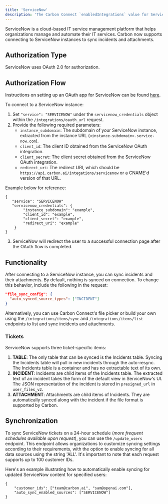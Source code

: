 ```yaml
---
title: 'ServiceNow'
description: 'The Carbon Connect `enabledIntegrations` value for ServiceNow is `SERVICENOW`.'
---
```


ServiceNow is a cloud-based IT service management platform that helps organizations manage and automate their IT services. Carbon now supports connecting to ServiceNow instances to sync incidents and attachments.

## Authorization Type

ServiceNow uses OAuth 2.0 for authorization.

## Authorization Flow

<Note>Instructions on setting up an OAuth app for ServiceNow can be found [here](https://docs.servicenow.com/bundle/vancouver-platform-security/page/administer/security/task/t_CreateEndpointforExternalClients.html).</Note>

To connect to a ServiceNow instance:

1. Set `"service": "SERVICENOW"` under the `servicenow_credentials` object within the `/integrations/oauth_url` request.
2. Provide the following required parameters:
   - `instance_subdomain`: The subdomain of your ServiceNow instance, extracted from the instance URL (`<instance-subdomain>.service-now.com`).
   - `client_id`: The client ID obtained from the ServiceNow OAuth integration.
   - `client_secret`: The client secret obtained from the ServiceNow OAuth integration.
   - `redirect_uri`: The redirect URI, which should be `https://api.carbon.ai/integations/servicenow` or a CNAME'd version of that URL.

Example below for reference:
```
{
   "service": "SERVICENOW"
   "servicenow_credentials": {
        "instance_subdomain": "example",
        "client_id": "example",
        "client_secret": "example",
        "redirect_uri": "example"
    }
}
```
3. ServiceNow will redirect the user to a successful connection page after the OAuth flow is completed.

## Functionality

After connecting to a ServiceNow instance, you can sync incidents and their attachments. By default, nothing is synced on connection. To change this behavior, include the following in the request:

```json
"file_sync_config": {
  "auto_synced_source_types": ["INCIDENT"]
}
```

Alternatively, you can use Carbon Connect's file picker or build your own using the `/integrations/items/sync` and `/integrations/items/list` endpoints to list and sync incidents and attachments.

### Tickets

ServiceNow supports three ticket-specific items:

1. **TABLE**: The only table that can be synced is the Incidents table. Syncing the Incidents table will pull in new incidents through the auto-resync. The Incidents table is a container and has no extractable text of its own.
2. **INCIDENT**: Incidents are child items of the Incidents table. The extracted text of an incident takes the form of the default view in ServiceNow's UI. The JSON representation of the incident is stored in `presigned_url` in `user_files_v2`.
3. **ATTACHMENT**: Attachments are child items of Incidents. They are automatically synced along with the incident if the file format is supported by Carbon.

## Synchronization

To sync ServiceNow tickets on a 24-hour schedule (_more frequent schedules available upon request_), you can use the `/update_users` endpoint. This endpoint allows organizations to customize syncing settings according to their requirements, with the option to enable syncing for all data sources using the string 'ALL'. It's important to note that each request supports up to 100 customer IDs.

Here's an example illustrating how to automatically enable syncing for updated ServiceNow content for specified users:

```
{
    "customer_ids": ["team@carbon.ai", "sam@openai.com"],
    "auto_sync_enabled_sources": ["SERVICENOW"]
} 